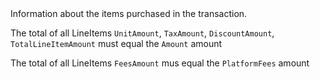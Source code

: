 <ParamField body="LineItems" type="array (object)" required>
Information about the items purchased in the transaction. 

The total of all LineItems `UnitAmount`, `TaxAmount`, `DiscountAmount`, `TotalLineItemAmount` must equal the `Amount` amount

The total of all LineItems `FeesAmount` mus equal the `PlatformFees` amount

</ParamField>